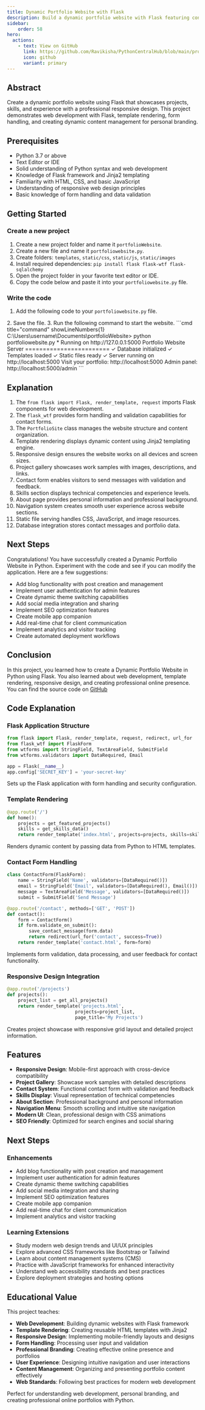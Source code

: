 ```yaml
---
title: Dynamic Portfolio Website with Flask
description: Build a dynamic portfolio website with Flask featuring content management, project galleries, contact forms, and responsive design
sidebar: 
    order: 58
hero:
  actions:
    - text: View on GitHub
      link: https://github.com/Ravikisha/PythonCentralHub/blob/main/projects/intermediate/portfoliowebsite.py
      icon: github
      variant: primary
---
```


## Abstract

Create a dynamic portfolio website using Flask that showcases projects, skills, and experience with a professional responsive design. This project demonstrates web development with Flask, template rendering, form handling, and creating dynamic content management for personal branding.

## Prerequisites

- Python 3.7 or above
- Text Editor or IDE
- Solid understanding of Python syntax and web development
- Knowledge of Flask framework and Jinja2 templating
- Familiarity with HTML, CSS, and basic JavaScript
- Understanding of responsive web design principles
- Basic knowledge of form handling and data validation

## Getting Started

### Create a new project
1. Create a new project folder and name it `portfolioWebsite`.
2. Create a new file and name it `portfoliowebsite.py`.
3. Create folders: `templates`, `static/css`, `static/js`, `static/images`
4. Install required dependencies: `pip install flask flask-wtf flask-sqlalchemy`
5. Open the project folder in your favorite text editor or IDE.
6. Copy the code below and paste it into your `portfoliowebsite.py` file.

### Write the code
1. Add the following code to your `portfoliowebsite.py` file.
<FileCode file="projects/intermediate/portfoliowebsite.py" lang="python" title="Dynamic Portfolio Website with Flask" />
2. Save the file.
3. Run the following command to start the website.
```cmd title="command" showLineNumbers{1}
C:\Users\username\Documents\portfolioWebsite> python portfoliowebsite.py
 * Running on http://127.0.0.1:5000
Portfolio Website Server
========================
✓ Database initialized
✓ Templates loaded
✓ Static files ready
✓ Server running on http://localhost:5000
Visit your portfolio: http://localhost:5000
Admin panel: http://localhost:5000/admin
```

## Explanation

1. The `from flask import Flask, render_template, request` imports Flask components for web development.
2. The `flask_wtf` provides form handling and validation capabilities for contact forms.
3. The `PortfolioSite` class manages the website structure and content organization.
4. Template rendering displays dynamic content using Jinja2 templating engine.
5. Responsive design ensures the website works on all devices and screen sizes.
6. Project gallery showcases work samples with images, descriptions, and links.
7. Contact form enables visitors to send messages with validation and feedback.
8. Skills section displays technical competencies and experience levels.
9. About page provides personal information and professional background.
10. Navigation system creates smooth user experience across website sections.
11. Static file serving handles CSS, JavaScript, and image resources.
12. Database integration stores contact messages and portfolio data.

## Next Steps

Congratulations! You have successfully created a Dynamic Portfolio Website in Python. Experiment with the code and see if you can modify the application. Here are a few suggestions:
- Add blog functionality with post creation and management
- Implement user authentication for admin features
- Create dynamic theme switching capabilities
- Add social media integration and sharing
- Implement SEO optimization features
- Create mobile app companion
- Add real-time chat for client communication
- Implement analytics and visitor tracking
- Create automated deployment workflows

## Conclusion

In this project, you learned how to create a Dynamic Portfolio Website in Python using Flask. You also learned about web development, template rendering, responsive design, and creating professional online presence. You can find the source code on [GitHub](https://github.com/Ravikisha/PythonCentralHub/blob/main/projects/intermediate/portfoliowebsite.py)

## Code Explanation

### Flask Application Structure
```python title="portfoliowebsite.py" showLineNumbers{1}
from flask import Flask, render_template, request, redirect, url_for
from flask_wtf import FlaskForm
from wtforms import StringField, TextAreaField, SubmitField
from wtforms.validators import DataRequired, Email

app = Flask(__name__)
app.config['SECRET_KEY'] = 'your-secret-key'
```

Sets up the Flask application with form handling and security configuration.

### Template Rendering
```python title="portfoliowebsite.py" showLineNumbers{1}
@app.route('/')
def home():
    projects = get_featured_projects()
    skills = get_skills_data()
    return render_template('index.html', projects=projects, skills=skills)
```

Renders dynamic content by passing data from Python to HTML templates.

### Contact Form Handling
```python title="portfoliowebsite.py" showLineNumbers{1}
class ContactForm(FlaskForm):
    name = StringField('Name', validators=[DataRequired()])
    email = StringField('Email', validators=[DataRequired(), Email()])
    message = TextAreaField('Message', validators=[DataRequired()])
    submit = SubmitField('Send Message')

@app.route('/contact', methods=['GET', 'POST'])
def contact():
    form = ContactForm()
    if form.validate_on_submit():
        save_contact_message(form.data)
        return redirect(url_for('contact', success=True))
    return render_template('contact.html', form=form)
```

Implements form validation, data processing, and user feedback for contact functionality.

### Responsive Design Integration
```python title="portfoliowebsite.py" showLineNumbers{1}
@app.route('/projects')
def projects():
    project_list = get_all_projects()
    return render_template('projects.html', 
                         projects=project_list,
                         page_title='My Projects')
```

Creates project showcase with responsive grid layout and detailed project information.

## Features

- **Responsive Design**: Mobile-first approach with cross-device compatibility
- **Project Gallery**: Showcase work samples with detailed descriptions
- **Contact System**: Functional contact form with validation and feedback
- **Skills Display**: Visual representation of technical competencies
- **About Section**: Professional background and personal information
- **Navigation Menu**: Smooth scrolling and intuitive site navigation
- **Modern UI**: Clean, professional design with CSS animations
- **SEO Friendly**: Optimized for search engines and social sharing

## Next Steps

### Enhancements
- Add blog functionality with post creation and management
- Implement user authentication for admin features
- Create dynamic theme switching capabilities
- Add social media integration and sharing
- Implement SEO optimization features
- Create mobile app companion
- Add real-time chat for client communication
- Implement analytics and visitor tracking

### Learning Extensions
- Study modern web design trends and UI/UX principles
- Explore advanced CSS frameworks like Bootstrap or Tailwind
- Learn about content management systems (CMS)
- Practice with JavaScript frameworks for enhanced interactivity
- Understand web accessibility standards and best practices
- Explore deployment strategies and hosting options

## Educational Value

This project teaches:
- **Web Development**: Building dynamic websites with Flask framework
- **Template Rendering**: Creating reusable HTML templates with Jinja2
- **Responsive Design**: Implementing mobile-friendly layouts and designs
- **Form Handling**: Processing user input and validation
- **Professional Branding**: Creating effective online presence and portfolios
- **User Experience**: Designing intuitive navigation and user interactions
- **Content Management**: Organizing and presenting portfolio content effectively
- **Web Standards**: Following best practices for modern web development

Perfect for understanding web development, personal branding, and creating professional online portfolios with Python.
````

